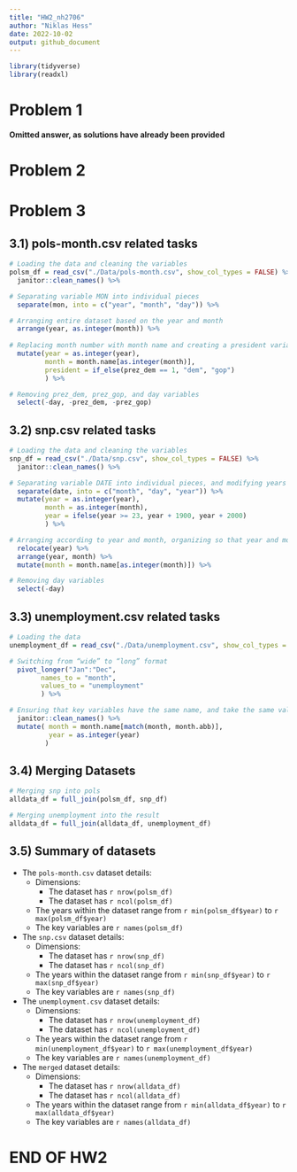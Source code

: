 ```yaml
---
title: "HW2_nh2706"
author: "Niklas Hess"
date: 2022-10-02
output: github_document
---
```


```r
library(tidyverse)
library(readxl)
```

# Problem 1

**Omitted answer, as solutions have already been provided**

# Problem 2

# Problem 3

## 3.1) pols-month.csv related tasks

```r
# Loading the data and cleaning the variables
polsm_df = read_csv("./Data/pols-month.csv", show_col_types = FALSE) %>%
  janitor::clean_names() %>%

# Separating variable MON into individual pieces
  separate(mon, into = c("year", "month", "day")) %>%

# Arranging entire dataset based on the year and month
  arrange(year, as.integer(month)) %>%
  
# Replacing month number with month name and creating a president variable taking values gop and dem
  mutate(year = as.integer(year),
         month = month.name[as.integer(month)],
         president = if_else(prez_dem == 1, "dem", "gop")
         ) %>%

# Removing prez_dem, prez_gop, and day variables
  select(-day, -prez_dem, -prez_gop)
```

## 3.2) snp.csv related tasks

```r
# Loading the data and cleaning the variables
snp_df = read_csv("./Data/snp.csv", show_col_types = FALSE) %>%
  janitor::clean_names() %>%

# Separating variable DATE into individual pieces, and modifying years to show long version
  separate(date, into = c("month", "day", "year")) %>%
  mutate(year = as.integer(year),
         month = as.integer(month),
         year = ifelse(year >= 23, year + 1900, year + 2000)
         ) %>%

# Arranging according to year and month, organizing so that year and month are the leading columns, and converting month to long-format
  relocate(year) %>%
  arrange(year, month) %>%
  mutate(month = month.name[as.integer(month)]) %>%

# Removing day variables
  select(-day)
```

## 3.3) unemployment.csv related tasks

```r
# Loading the data
unemployment_df = read_csv("./Data/unemployment.csv", show_col_types = FALSE) %>%

# Switching from “wide” to “long” format
  pivot_longer("Jan":"Dec",
        names_to = "month",
        values_to = "unemployment"
        ) %>%

# Ensuring that key variables have the same name, and take the same values
  janitor::clean_names() %>%
  mutate( month = month.name[match(month, month.abb)],
          year = as.integer(year)
         )
```

## 3.4) Merging Datasets

```r
# Merging snp into pols
alldata_df = full_join(polsm_df, snp_df)

# Merging unemployment into the result
alldata_df = full_join(alldata_df, unemployment_df)
```


## 3.5) Summary of datasets

-   The `pols-month.csv` dataset details:
    -   Dimensions:
        -   The dataset has `r nrow(polsm_df)` 
        -   The dataset has `r ncol(polsm_df)`
    -   The years within the dataset range from `r min(polsm_df$year)` to `r max(polsm_df$year)`
    -   The key variables are `r names(polsm_df)`

-   The `snp.csv` dataset details:
    -   Dimensions:
        -   The dataset has `r nrow(snp_df)` 
        -   The dataset has `r ncol(snp_df)`
    -   The years within the dataset range from `r min(snp_df$year)` to `r max(snp_df$year)`
    -   The key variables are `r names(snp_df)`

-   The `unemployment.csv` dataset details:
    -   Dimensions:
        -   The dataset has `r nrow(unemployment_df)` 
        -   The dataset has `r ncol(unemployment_df)`
    -   The years within the dataset range from `r min(unemployment_df$year)` to `r max(unemployment_df$year)`
    -   The key variables are `r names(unemployment_df)`

-   The `merged` dataset details:
    -   Dimensions:
        -   The dataset has `r nrow(alldata_df)` 
        -   The dataset has `r ncol(alldata_df)`
    -   The years within the dataset range from `r min(alldata_df$year)` to `r max(alldata_df$year)`
    -   The key variables are `r names(alldata_df)`

# END OF HW2
